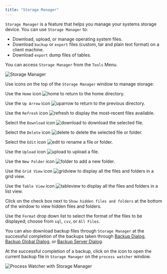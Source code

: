 ```yaml
---
title: "Storage Manager"
---
```


<div id="storage_manager" class="registered_link"></div>

`Storage Manager` is a feature that helps you manage your systems storage device. You can use `Storage Manager` to:

-   Download, upload, or manage operating system files.
-   Download `backup` or `export` files (custom, tar and plain text format) on a client machine.
-   Download `export` dump files of tables.

You can access `Storage Manager` from the `Tools` Menu.

![Storage Manager](../images/storage_manager.png)

Use icons on the top of the `Storage Manager` window to manage storage:

Use the `Home` icon ![home](../images/home.png) to return to the home directory.

Use the `Up Arrow` icon ![uparrow](../images/uparrow.png) to return to the previous directory.

Use the `Refresh` icon ![refresh](../images/refresh.png) to display the most-recent files available.

Select the `Download` icon ![download](../images/download.png) to download the selected file.

Select the `Delete` icon ![delete](../images/delete.png) to delete the selected file or folder.

Select the `Edit` icon ![edit](../images/edit.png) to rename a file or folder.

Use the `Upload` icon ![upload](../images/upload.png) to upload a file.

Use the `New Folder` icon ![folder](../images/folder.png) to add a new folder.

Use the `Grid View` icon ![gridview](../images/gridview.png) to display all the files and folders in a grid view.

Use the `Table View` icon ![tableview](../images/tableview.png) to display all the files and folders in a list view.

Click on the check box next to `Show hidden files and folders` at the bottom of the window to view hidden files and folders.

Use the `Format` drop down list to select the format of the files to be displayed; choose from `sql`, `csv`, or `All Files`.

You can also download backup files through `Storage Manager` at the successful completion of the backups taken through [Backup Dialog](06_backup_dialog/#backup_dialog), [Backup Global Dialog](07_backup_globals_dialog/#backup_globals_dialog), or [Backup Server Dialog](08_backup_server_dialog/#backup_server_dialog).

At the successful completion of a backup, click on the icon to open the current backup file in `Storage Manager` on the `process watcher` window.

![Process Watcher with Storage Manager](../images/process_watcher_storage_manager.png)
